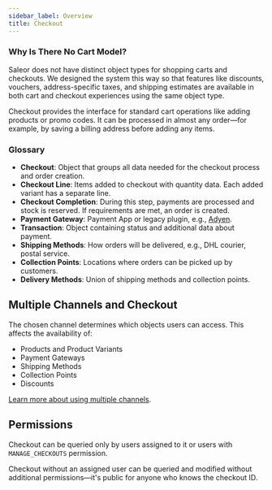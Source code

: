 ```yaml
---
sidebar_label: Overview
title: Checkout
---
```


### Why Is There No Cart Model?

Saleor does not have distinct object types for shopping carts and checkouts. We designed the system this way so that features like discounts, vouchers, address-specific taxes, and shipping estimates are available in both cart and checkout experiences using the same object type.

Checkout provides the interface for standard cart operations like adding products or promo codes. It can be processed in almost any order—for example, by saving a billing address before adding any items.

### Glossary

- **Checkout**: Object that groups all data needed for the checkout process and order creation.
- **Checkout Line**: Items added to checkout with quantity data. Each added variant has a separate line.
- **Checkout Completion**: During this step, payments are processed and stock is reserved. If requirements are met, an order is created.
- **Payment Gateway**: Payment App or legacy plugin, e.g., [Adyen](developer/app-store/apps/adyen/overview.mdx).
- **Transaction**: Object containing status and additional data about payment.
- **Shipping Methods**: How orders will be delivered, e.g., DHL courier, postal service.
- **Collection Points**: Locations where orders can be picked up by customers.
- **Delivery Methods**: Union of shipping methods and collection points.

## Multiple Channels and Checkout

The chosen channel determines which objects users can access. This affects the availability of:

- Products and Product Variants
- Payment Gateways
- Shipping Methods
- Collection Points
- Discounts

[Learn more about using multiple channels](developer/channels/overview.mdx).

## Permissions

Checkout can be queried only by users assigned to it or users with `MANAGE_CHECKOUTS` permission.

Checkout without an assigned user can be queried and modified without additional permissions—it's public for anyone who knows the checkout ID.
